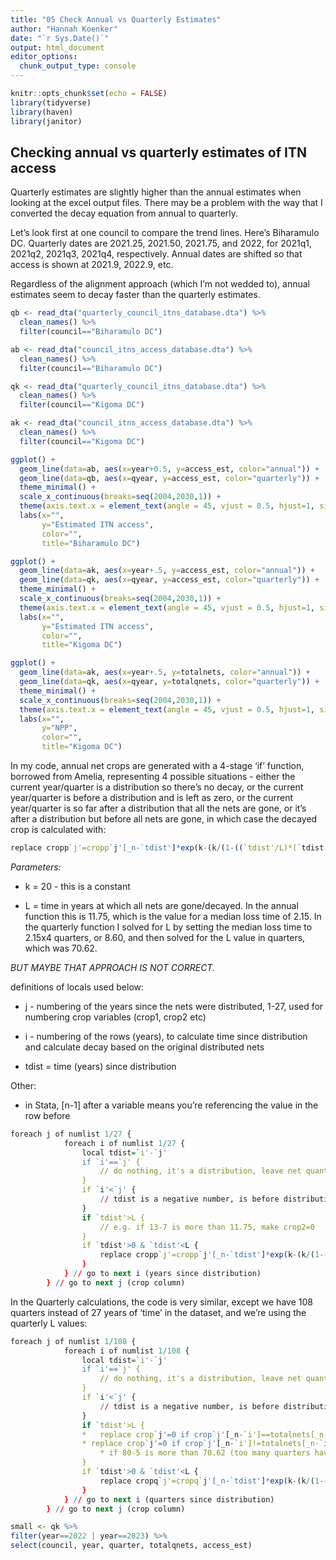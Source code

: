 ```yaml
---
title: "05 Check Annual vs Quarterly Estimates"
author: "Hannah Koenker"
date: "`r Sys.Date()`"
output: html_document
editor_options: 
  chunk_output_type: console
---
```


```r
knitr::opts_chunk$set(echo = FALSE)
library(tidyverse)
library(haven)
library(janitor)
```

## Checking annual vs quarterly estimates of ITN access

Quarterly estimates are slightly higher than the annual estimates when looking at the excel output files. There may be a problem with the way that I converted the decay equation from annual to quarterly. 

Let's look first at one council to compare the trend lines. Here's Biharamulo DC. Quarterly dates are 2021.25, 2021.50, 2021.75, and 2022, for 2021q1, 2021q2, 2021q3, 2021q4, respectively. Annual dates are shifted so that access is shown at 2021.9, 2022.9, etc.

Regardless of the alignment approach (which I'm not wedded to), annual estimates seem to decay faster than the quarterly estimates.


```r
qb <- read_dta("quarterly_council_itns_database.dta") %>% 
  clean_names() %>% 
  filter(council=="Biharamulo DC") 

ab <- read_dta("council_itns_access_database.dta") %>% 
  clean_names() %>% 
  filter(council=="Biharamulo DC")

qk <- read_dta("quarterly_council_itns_database.dta") %>% 
  clean_names() %>% 
  filter(council=="Kigoma DC") 

ak <- read_dta("council_itns_access_database.dta") %>% 
  clean_names() %>% 
  filter(council=="Kigoma DC")
```


```r
ggplot() +
  geom_line(data=ab, aes(x=year+0.5, y=access_est, color="annual")) +
  geom_line(data=qb, aes(x=qyear, y=access_est, color="quarterly")) +
  theme_minimal() +
  scale_x_continuous(breaks=seq(2004,2030,1)) +
  theme(axis.text.x = element_text(angle = 45, vjust = 0.5, hjust=1, size=6)) +
  labs(x="",
       y="Estimated ITN access",
       color="",
       title="Biharamulo DC")
```

```r
ggplot() +
  geom_line(data=ak, aes(x=year+.5, y=access_est, color="annual")) +
  geom_line(data=qk, aes(x=qyear, y=access_est, color="quarterly")) +
  theme_minimal() +
  scale_x_continuous(breaks=seq(2004,2030,1)) +
  theme(axis.text.x = element_text(angle = 45, vjust = 0.5, hjust=1, size=6)) +
  labs(x="",
       y="Estimated ITN access",
       color="",
       title="Kigoma DC")
```

```r
ggplot() +
  geom_line(data=ak, aes(x=year+.5, y=totalnets, color="annual")) +
  geom_line(data=qk, aes(x=qyear, y=totalqnets, color="quarterly")) +
  theme_minimal() +
  scale_x_continuous(breaks=seq(2004,2030,1)) +
  theme(axis.text.x = element_text(angle = 45, vjust = 0.5, hjust=1, size=6)) +
  labs(x="",
       y="NPP",
       color="",
       title="Kigoma DC")
```

In my code, annual net crops are generated with a 4-stage 'if' function, borrowed from Amelia, representing 4 possible situations - either the current year/quarter is a distribution so there's no decay, or the current year/quarter is before a distribution and is left as zero, or the current year/quarter is so far after a distribution that all the nets are gone, or it's after a distribution but before all nets are gone, in which case the decayed crop is calculated with:

``` r
replace cropp`j'=cropp`j'[_n-`tdist']*exp(k-(k/(1-((`tdist'/L)*(`tdist'/L))))) if cropp`j'[_n-`tdist']==totalnets[_n-`tdist'] & cropp`j'[_n-`tdist']!=. & totalnets[_n-`tdist']!=0 & cropn==`i'
```

*Parameters:*

* k = 20 - this is a constant

* L = time in years at which all nets are gone/decayed. In the annual function this is 11.75, which is the value for a median loss time of 2.15. In the quarterly function I solved for L by setting the median loss time to 2.15x4 quarters, or 8.60, and then solved for the L value in quarters, which was 70.62.

*BUT MAYBE THAT APPROACH IS NOT CORRECT.*

definitions of locals used below:

* j - numbering of the years since the nets were distributed, 1-27, used for numbering crop variables (crop1, crop2 etc)

* i - numbering of the rows (years), to calculate time since distribution and calculate decay based on the original distributed nets

* tdist = time (years) since distribution

Other:

* in Stata, [n-1] after a variable means you're referencing the value in the row before 


``` r
foreach j of numlist 1/27 {
			foreach i of numlist 1/27 {
				local tdist=`i'-`j'
				if `i'==`j' {
					// do nothing, it's a distribution, leave net quantity in place
				}
				if `i'<`j' {
					// tdist is a negative number, is before distribution, leave it as missing, will replace with 0 later
				}
				if `tdist'>L {
					// e.g. if 13-7 is more than 11.75, make crop2=0
				}
				if `tdist'>0 & `tdist'<L {
					replace cropp`j'=cropp`j'[_n-`tdist']*exp(k-(k/(1-((`tdist'/L)*(`tdist'/L))))) if cropp`j'[_n-`tdist']==totalnets[_n-`tdist'] & cropp`j'[_n-`tdist']!=. & totalnets[_n-`tdist']!=0 & cropn==`i'
				}
			} // go to next i (years since distribution)
		} // go to next j (crop column)
```		
		
		
In the Quarterly calculations, the code is very similar, except we have 108 quarters instead of 27 years of 'time' in the dataset, and we're using the quarterly L values:

``` r
foreach j of numlist 1/108 {
			foreach i of numlist 1/108 {
				local tdist=`i'-`j'
				if `i'==`j' {
					// do nothing, it's a distribution, leave net quantity in place
				}
				if `i'<`j' {
					// tdist is a negative number, is before distribution, leave it as missing, will replace with 0 later
				}
				if `tdist'>L {
				*	replace crop`j'=0 if crop`j'[_n-`i']==totalnets[_n-`i'] & crop`j'[_n-`i']!=.
				* replace crop`j'=0 if crop`j'[_n-`i']!=totalnets[_n-`i'] & crop`j'[_n-`i']!=.
					* if 80-5 is more than 70.62 (too many quarters have passed), all nets are gone, so leave this crop = 0
				}
				if `tdist'>0 & `tdist'<L {
					replace cropq`j'=cropq`j'[_n-`tdist']*exp(k-(k/(1-((`tdist'/L)*(`tdist'/L))))) if cropq`j'[_n-`tdist']==totalqnets[_n-`tdist'] & cropq`j'[_n-`tdist']!=. & totalqnets[_n-`tdist']!=0 & cropqn==`i'
				}
			} // go to next i (quarters since distribution)
		} // go to next j (crop column)
```

```r
small <- qk %>% 
filter(year==2022 | year==2023) %>% 
select(council, year, quarter, totalqnets, access_est)
```

